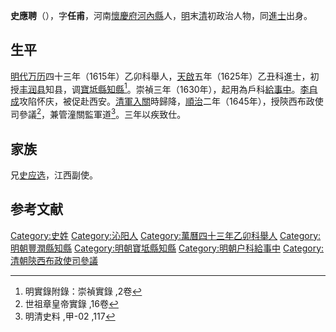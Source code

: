 '''史應聘'''（{{bd|？||？}}），字'''任甫'''，河南[[懷慶府|懷慶府]][[河內縣|河內縣]]人，[[明朝|明]]末[[清朝|清]]初政治人物，同[[進士|進士]]出身。

== 生平 ==
[[明代|明代]][[万历|万历]]四十三年（1615年）乙卯科舉人，[[天啟|天啟]]五年（1625年）乙丑科進士，初授[[丰润县|丰润县]]知县，调[[寶坻縣|寶坻縣]][[知縣|知縣]]<ref>明實錄附錄：崇禎實錄 ,2卷</ref>。崇禎三年（1630年），起用為戶科[[給事中|給事中]]。[[李自成|李自成]]攻陷怀庆，被促赴西安。[[清軍入關|清軍入關]]時歸降，[[順治|順治]]二年（1645年），授陝西布政使司參議<ref>世祖章皇帝實錄 ,16卷</ref>，兼管潼關監軍道<ref>明清史料 ,甲-02 ,117</ref>。三年以疾致仕。

== 家族 ==
兄[[史应选|史应选]]，江西副使。

==参考文献==
{{reflist}}

{{start box}}
{{s-off}}
{{s-before|[[杨泰升|杨泰升]]<br>}}
{{s-title|明朝宝坻县知县|1627年-1629年}}
{{s-after|[[张星_(天启进士)|张星]]<br>}}
{{end box}}

{{天啓五年乙丑科殿試金榜}}

{{Authority control}}

{{DEFAULTSORT:Shi史}}
[[Category:史姓|Category:史姓]]
[[Category:沁阳人|Category:沁阳人]]
[[Category:萬曆四十三年乙卯科舉人|Category:萬曆四十三年乙卯科舉人]]
[[Category:明朝豐潤縣知縣|Category:明朝豐潤縣知縣]]
[[Category:明朝寶坻縣知縣|Category:明朝寶坻縣知縣]]
[[Category:明朝户科給事中|Category:明朝户科給事中]]
[[Category:清朝陝西布政使司參議|Category:清朝陝西布政使司參議]]


{{明朝人物小作品}}
